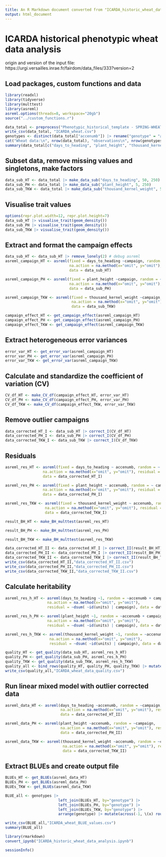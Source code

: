 ```yaml
---
title: An R Markdown document converted from "ICARDA_historic_wheat_data_analysis.ipynb"
output: html_document
---
```


# ICARDA historical phenotypic wheat data analysis
origin and version of the input file: https://urgi.versailles.inrae.fr/fairdom/data_files/333?version=2

## Load packages, custom functions and data

```r
library(readxl)
library(tidyverse)
library(multtest)
library(asreml)
asreml.options(threads=8, workspace="20gb")
source("../custom_functions.r")
```

```r
data_total <- preprocess("Phenotypic_historical_template - SPRING-WHEAT.xlsx")
write_csv(data_total, "ICARDA_wheat.csv")
genotypes <- distinct(data_total["accenumb"]) |> rename("genotype" = "accenumb")
cat("Wheat data:\n", nrow(data_total), "observations\n", nrow(genotypes), "genotypes\n", nrow(distinct(data_total["campaign"])), "campaigns\n\n")
summary(data_total[c("days_to_heading", "plant_height", "thousand_kernel_weight")])
```

## Subset data, remove missing values and singletons, make factors

```r
data_sub_HT <- data_total |> make_data_sub("days_to_heading", 50, 250)
data_sub_PH <- data_total |> make_data_sub("plant_height", 5, 250)
data_sub_TKW <- data_total |> make_data_sub("thousand_kernel_weight", 5, 100)
```

## Visualise trait values 

```r
options(repr.plot.width=12, repr.plot.height=7)
data_sub_HT |> visualise_trait(geom_density())
data_sub_PH |> visualise_trait(geom_density())
data_sub_TKW |> visualise_trait(geom_density())
```

## Extract and format the campaign effects

```r
data_sub_HT <- data_sub_HT |> remove_lonely(2) # debug asreml
asreml_campaign_HT <- asreml(fixed = days_to_heading ~campaign, random = ~accenumb, 
                             na.action = na.method(x="omit", y="omit"), residual = ~dsum(~id(units) | campaign),
                             data = data_sub_HT)
```

```r
asreml_campaign_PH <- asreml(fixed = plant_height ~campaign, random = ~accenumb,
                             na.action = na.method(x="omit", y="omit"), residual = ~dsum(~id(units) | campaign), 
                             data = data_sub_PH)
```

```r
asreml_campaign_TKW <- asreml(fixed = thousand_kernel_weight ~campaign, random = ~accenumb,
                              na.action = na.method(x="omit", y="omit"), residual = ~dsum(~id(units) | campaign), 
                              data = data_sub_TKW)
```

```r
campaign_effect_HT <- get_campaign_effect(asreml_campaign_HT)
campaign_effect_PH <- get_campaign_effect(asreml_campaign_PH)
campaign_effect_TKW <- get_campaign_effect(asreml_campaign_TKW)
```

## Extract heterogeneous error variances

```r
error_var_HT <- get_error_var(asreml_campaign_HT)
error_var_PH <- get_error_var(asreml_campaign_PH)
error_var_TKW <- get_error_var(asreml_campaign_TKW)
```

## Calculate and standardize the coefficient of variation (CV)

```r
CV_df_HT <- make_CV_df(campaign_effect_HT, error_var_HT)
CV_df_PH <- make_CV_df(campaign_effect_PH, error_var_PH)
CV_df_TKW <- make_CV_df(campaign_effect_TKW, error_var_TKW)
```

## Remove outlier campaigns

```r
data_corrected_HT_I <- data_sub_HT |> correct_I(CV_df_HT)
data_corrected_PH_I <- data_sub_PH |> correct_I(CV_df_PH)
data_corrected_TKW_I <- data_sub_TKW |> correct_I(CV_df_TKW)
```

## Residuals

```r
asreml_res_HT <- asreml(fixed = days_to_heading ~ accenumb, random = ~ campaign,
                 na.action = na.method(x="omit", y="omit"), residual = ~dsum(~id(units) | campaign), 
                 data = data_corrected_HT_I)
```

```r
asreml_res_PH <- asreml(fixed = plant_height ~ accenumb, random = ~ campaign, 
                 na.action = na.method(x="omit", y="omit"), residual = ~dsum(~id(units) | campaign), 
                 data = data_corrected_PH_I)
```

```r
asreml_res_TKW <- asreml(fixed = thousand_kernel_weight ~ accenumb, random = ~ campaign, 
                  na.action = na.method(x="omit", y="omit"), residual = ~dsum(~id(units) | campaign), 
                  data = data_corrected_TKW_I)
```

```r
result_BH_HT <- make_BH_multtest(asreml_res_HT)
```

```r
result_BH_PH <- make_BH_multtest(asreml_res_PH)
```

```r
result_BH_TKW <- make_BH_multtest(asreml_res_TKW)
```

```r
data_corrected_HT_II <- data_corrected_HT_I |> correct_II(result_BH_HT)
data_corrected_PH_II <- data_corrected_PH_I |> correct_II(result_BH_PH)
data_corrected_TKW_II <- data_corrected_TKW_I |> correct_II(result_BH_TKW)
write_csv(data_corrected_HT_II,"data_corrected_HT_II.csv")
write_csv(data_corrected_PH_II,"data_corrected_PH_II.csv")
write_csv(data_corrected_TKW_II,"data_corrected_TKW_II.csv")
```

## Calculate heritability

```r
asreml_res_h_HT <- asreml(days_to_heading ~1, random = ~accenumb + campaign, 
                   na.action = na.method(x="omit", y="omit"), 
                   residual = ~dsum( ~id(units) | campaign), data = data_corrected_HT_II)
```

```r
asreml_res_h_PH <- asreml(plant_height ~1, random = ~accenumb + campaign, 
                   na.action = na.method(x="omit", y="omit"), 
                   residual = ~dsum( ~id(units) | campaign), data = data_corrected_PH_II)
```

```r
asreml_res_h_TKW <- asreml(thousand_kernel_weight ~1, random = ~accenumb + campaign, 
                    na.action = na.method(x="omit", y="omit"),
                    residual = ~dsum( ~id(units) | campaign), data = data_corrected_TKW_II)
```

```r
quality_HT <- get_quality(data_sub_HT, asreml_res_h_HT)
quality_PH <- get_quality(data_sub_PH, asreml_res_h_PH)
quality_TKW <- get_quality(data_sub_TKW, asreml_res_h_TKW)
quality_all <- bind_rows(quality_HT, quality_PH, quality_TKW) |> mutate(across(-1, \(x) round(x, 3)))
write_csv(quality_all,"ICARDA_wheat_data_quality.csv")
```

## Run linear mixed model with outlier corrected data

```r
asreml_data_HT <- asreml(days_to_heading ~accenumb, random = ~campaign, 
                         na.action = na.method(x="omit", y="omit"), residual = ~dsum(~id(units) | campaign), 
                         data = data_corrected_HT_II)
```

```r
asreml_data_PH <- asreml(plant_height ~accenumb, random = ~campaign, 
                         na.action = na.method(x="omit", y="omit"), residual = ~dsum(~id(units) | campaign), 
                         data = data_corrected_PH_II)
```

```r
asreml_data_TKW <- asreml(thousand_kernel_weight ~accenumb, random = ~campaign, 
                          na.action = na.method(x="omit", y="omit"), residual = ~dsum(~id(units) | campaign), 
                          data = data_corrected_TKW_II)
```

## Extract BLUEs and create output file

```r
BLUEs_HT <- get_BLUEs(asreml_data_HT)
BLUEs_PH <- get_BLUEs(asreml_data_PH)
BLUEs_TKW <- get_BLUEs(asreml_data_TKW)

BLUE_all <- genotypes |> 
                        left_join(BLUEs_HT, by="genotype") |> 
                        left_join(BLUEs_PH, by="genotype") |> 
                        left_join(BLUEs_TKW, by="genotype") |> 
                        arrange(genotype) |> mutate(across(-1, \(x) round(x, 2)))

write_csv(BLUE_all,"ICARDA_wheat_BLUE_values.csv")
summary(BLUE_all)
```

```r
library(rmarkdown)
convert_ipynb("ICARDA_historic_wheat_data_analysis.ipynb")
```

```r
sessionInfo()
```

